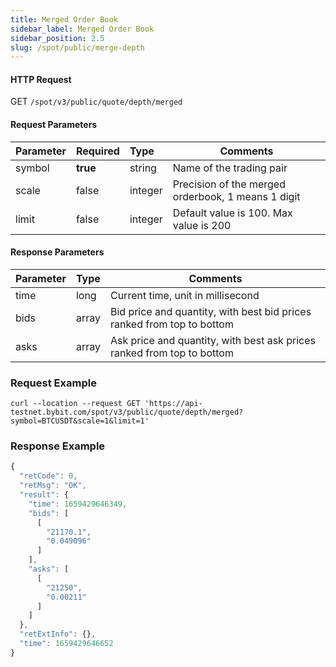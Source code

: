 ```yaml
---
title: Merged Order Book
sidebar_label: Merged Order Book
sidebar_position: 2.5
slug: /spot/public/merge-depth
---
```



#### HTTP Request
GET <code>/spot/v3/public/quote/depth/merged</code>

#### Request Parameters
| Parameter | Required | Type | Comments|
|:----- |:-------|:-----|------ |
|symbol | **true** | string | Name of the trading pair |
|scale | false | integer | Precision of the merged orderbook, 1 means 1 digit |
|limit | false | integer | Default value is 100. Max value is 200 |

#### Response Parameters
| Parameter | Type | Comments|
|:----- |:-----|----- |
| time | long |  Current time, unit in millisecond |
| bids | array | Bid price and quantity, with best bid prices ranked from top to bottom |
| asks | array | Ask price and quantity, with best ask prices ranked from top to bottom |

### Request Example

<Tabs>
<TabItem value="console" label="Console">

```http
curl --location --request GET 'https://api-testnet.bybit.com/spot/v3/public/quote/depth/merged?symbol=BTCUSDT&scale=1&limit=1'
```

</TabItem>
</Tabs>

### Response Example

```javascript
{
  "retCode": 0,
  "retMsg": "OK",
  "result": {
    "time": 1659429646349,
    "bids": [
      [
        "21170.1",
        "0.049096"
      ]
    ],
    "asks": [
      [
        "21250",
        "0.00211"
      ]
    ]
  },
  "retExtInfo": {},
  "time": 1659429646652
}
```

